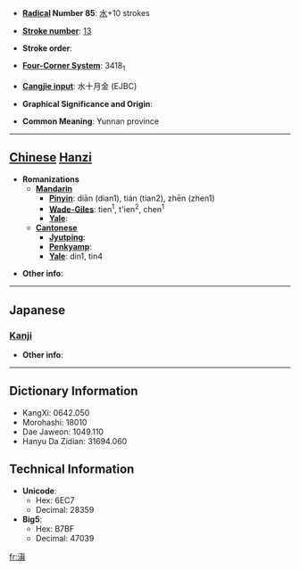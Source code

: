* '''[[Wiktionary:Chinese radical index| Radical]] Number 85''': [[Wiktionary:Chinese radical index 水|水]]+10 strokes

* '''[[Wiktionary:Chinese total strokes index|Stroke number]]''': [[Wiktionary:Chinese total strokes index 13|13]]

* '''Stroke order''': 

* '''[[Wiktionary:Chinese four corner index|Four-Corner System]]''': 3418<sub>1</sub>

* '''[[Wiktionary:Chinese Cangjie index|Cangjie input]]''': 水十月金 (EJBC)

* '''Graphical Significance and Origin''': 

* '''Common Meaning''': Yunnan province

----

== [[Chinese]] [[Hanzi]] ==

* '''Romanizations'''
** '''[[Mandarin]]'''
*** '''[[Pinyin]]''': diān (dian1), tián (tian2), zhēn (zhen1)
*** '''[[Wade-Giles]]''': tien<sup>1</sup>, t'ien<sup>2</sup>, chen<sup>1</sup>
*** '''[[Yale]]''': 
** '''[[Cantonese]]'''
*** '''[[Jyutping]]''':
*** '''[[Penkyamp]]''': 
*** '''[[Yale]]''': din1, tin4

* '''Other info''': 

----

==Japanese==
===[[Kanji]]===
{{kanji|on readings=[[てん]] (ten), [[しん]] (shin)
|kun readings=
}}

* '''Other info''':  

----

== Dictionary Information ==

* KangXi: 0642.050
* Morohashi: 18010
* Dae Jaweon: 1049.110
* Hanyu Da Zidian: 31694.060

== Technical Information ==

* '''Unicode''':
** Hex: 6EC7
** Decimal: 28359
* '''Big5''':
** Hex: B7BF
** Decimal: 47039

[[fr:滇]]